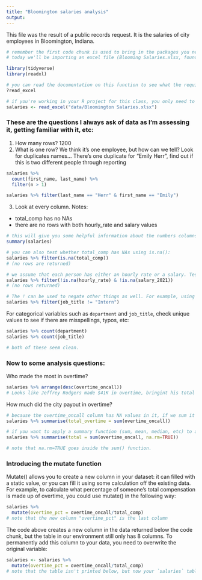 ```yaml
---
title: "Bloomington salaries analysis"
output: 
---
```


This file was the result of a public records request. It is the salaries of city employees in Bloomington, Indiana.

```r
# remember the first code chunk is used to bring in the packages you need for this script.
# today we'll be importing an excel file (Blooming Salaries.xlsx, found in Files on Canvas) so we need the readxl package

library(tidyverse)
library(readxl)
```

```r
# you can read the documentation on this function to see what the required and optional arguments are. Like read_csv(), it's one required argument is a path/file to import. 
?read_excel

# if you're working in your R project for this class, you only need to tell R to look into the data folder and look for the file "Bloomington Salaries.xlsx"):
salaries <- read_excel("data/Bloomington Salaries.xlsx")

```

### These are the questions I always ask of data as I'm assessing it, getting familiar with it, etc:

1. How many rows? 1200
2. What is one row? 
  We think it's one employee, but how can we tell? Look for duplicates names... 
  There's one duplicate for "Emily Herr", find out if this is two different people through reporting
```r
salaries %>% 
  count(first_name, last_name) %>% 
  filter(n > 1)

salaries %>% filter(last_name == "Herr" & first_name == "Emily")
```
3. Look at every column.
Notes: 
- total_comp has no NAs
- there are no rows with both hourly_rate and salary values

```r
# this will give you some helpful information about the numbers columns in particular. Note that total_comp has no nulls (NAs):
summary(salaries)

# you can also test whether total_comp has NAs using is.na(): 
salaries %>% filter(is.na(total_comp))
# (no rows are returned)

# we assume that each person has either an hourly rate or a salary. Test whether any person has values in both columns. To do this, use ! in front of is.na() to search for values that AREN'T NA:
salaries %>% filter(!is.na(hourly_rate) & !is.na(salary_2021))
# (no rows returned)

# The ! can be used to negate other things as well. For example, using != means "not equal to": 
salaries %>% filter(job_title != "Intern")
```

For categorical variables such as `department` and `job_title`, check unique values to see if there are misspellings, typos, etc:
```r
salaries %>% count(department)
salaries %>% count(job_title)

# both of these seem clean.
```

### Now to some analysis questions:

Who made the most in overtime? 
```r
salaries %>% arrange(desc(overtime_oncall))
# Looks like Jeffrey Rodgers made $41K in overtime, bringint his total comp up to $106K. Why? The data can't tell us why; maybe he's gaming the system, maybe the police are shortstaffed and he has to work nights and weekends. That's a reporting question. The data tells us the "what", not the "why".
```

How much did the city payout in overtime? 
```r
# because the overtime_oncall column has NA values in it, if we sum it we'll get NA returned. This is an IMPORTANT thing to know about R:
salaries %>% summarise(total_overtime = sum(overtime_oncall))

# if you want to apply a summary function (sum, mean, median, etc) to a numbers column that has NAs in it, you have to explicitly tell those functions to remove the NAs, using the na.rm argument:
salaries %>% summarise(total = sum(overtime_oncall, na.rm=TRUE))

# note that na.rm=TRUE goes inside the sum() function.
```


### Introducing the mutate function
Mutate() allows you to create a new column in your dataset: it can filled with a static value, or you can fill it using some calculation off the existing data. 
For example, to calculate what percentage of someone's total compensation is made up of overtime, you could use mutate() in the following way: 
```r
salaries %>% 
  mutate(overtime_pct = overtime_oncall/total_comp)
# note that the new column "overtime_pct" is the last column
```

The code above creates a new column in the data returned below the code chunk, but the table in our environment still only has 8 columns. To permanently add this column to your data, you need to overwrite the original variable:
```r
salaries <- salaries %>% 
  mutate(overtime_pct = overtime_oncall/total_comp)
# note that the table isn't printed below, but now your `salaries` table has 9 columns
```




